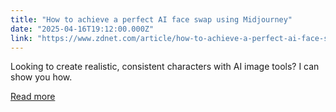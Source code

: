 ```yaml
---
title: "How to achieve a perfect AI face swap using Midjourney"
date: "2025-04-16T19:12:00.000Z"
link: "https://www.zdnet.com/article/how-to-achieve-a-perfect-ai-face-swap-using-midjourney/"
---
```


Looking to create realistic, consistent characters with AI image tools? I can show you how.

[Read more](https://www.zdnet.com/article/how-to-achieve-a-perfect-ai-face-swap-using-midjourney/)
